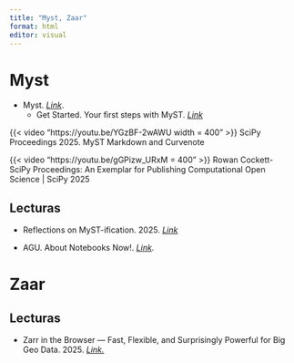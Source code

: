 ```yaml
---
title: "Myst, Zaar"
format: html
editor: visual
---
```


# Myst

-   Myst. [*Link*](https://mystmd.org/guide).
    -   Get Started. Your first steps with MyST. [*Link*](https://mystmd.org/guide/quickstart)

{{< video "https://youtu.be/YGzBF-2wAWU width = 400" >}} SciPy Proceedings 2025. MyST Markdown and Curvenote

{{< video "https://youtu.be/gGPizw_URxM = 400" >}} Rowan Cockett- SciPy Proceedings: An Exemplar for Publishing Computational Open Science \| SciPy 2025

## Lecturas

-   Reflections on MyST-ification. 2025. [*Link*](https://projectpythia.org/posts/2025/mystification/)

-   AGU. About Notebooks Now!. [*Link*](https://data.agu.org/notebooks-now/about)*.*

# Zaar

## Lecturas

-   Zarr in the Browser — Fast, Flexible, and Surprisingly Powerful for Big Geo Data. 2025. [*Link.*](https://medium.com/@tobias.ramalho.ferreira/zarr-in-the-browser-fast-flexible-and-surprisingly-powerful-for-big-geo-data-eeb90ddf8a3d)